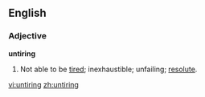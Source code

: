 ==English==

===Adjective===
'''untiring'''

# Not able to be [[tired]]; inexhaustible; unfailing; [[resolute]].

[[vi:untiring]]
[[zh:untiring]]